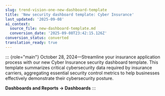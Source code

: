 ```yaml
---
slug: trend-vision-one-new-dashboard-template
title: 'New security dashboard template: Cyber Insurance'
last_updated: '2025-09-08'
ai_context:
  source_file: new-dashboard-template.md
  conversion_date: '2025-09-08T23:42:15.126Z'
conversion_status: converted
translation_ready: true
---
```


::: {role="main"}
October 28, 2024—Streamline your insurance application process with our new Cyber Insurance security dashboard template. This template summarizes critical cybersecurity data required by insurance carriers, aggregating essential security control metrics to help businesses effectively demonstrate their cybersecurity posture.

**Dashboards and Reports → Dashboards**
:::
